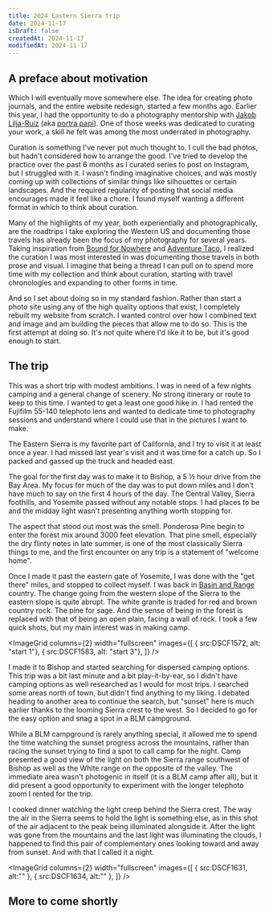 ```yaml
---
title: 2024 Eastern Sierra trip
date: 2024-11-17
isDraft: false
createdAt: 2024-11-17
modifiedAt: 2024-11-17
---
```




## A preface about motivation

Which I will eventually move somewhere else.  The idea for creating photo journals, and the entire website redesign, started a few months ago.  Earlier this year, I had the opportunity to do a photography mentorship with [Jakob Lilja-Ruiz](https://www.jakoblr.com/) (aka [portra papi](https://www.instagram.com/portra_papi)).  One of those weeks was dedicated to curating your work, a skill he felt was among the most underrated in photography.

Curation is something I've never put much thought to.  I cull the bad photos, but hadn't considered how to arrange the good.  I've tried to develop the practice over the past 6 months as I curated series to post on Instagram, but I struggled with it.  I wasn't finding imaginative choices, and was mostly coming up with collections of similar things like silhouettes or certain landscapes.  And the required regularity of posting that social media encourages made it feel like a chore.  I found myself wanting a different format in which to think about curation.

Many of the highlights of my year, both experientially and photographically, are the roadtrips I take exploring the Western US and documenting those travels has already been the focus of my photography for several years.  Taking inspiration from [Bound for Nowhere](https://www.boundfornowhere.com/) and [Adventure Taco](https://adventuretaco.com/), I realized the curation I was most interested in was documenting those travels in both prose and visual.  I imagine that being a thread I can pull on to spend more time with my collection and think about curation, starting with travel chronologies and expanding to other forms in time.

And so I set about doing so in my standard fashion.  Rather than start a photo site using any of the high quality options that exist, I completely rebuilt my website from scratch.  I wanted control over how I combined text and image and am building the pieces that allow me to do so.  This is the first attempt at doing so.  It's not quite where I'd like it to be, but it's good enough to start.

## The trip

This was a short trip with modest ambitions.  I was in need of a few nights camping and a general change of scenery.  No strong itinerary or route to keep to this time.  I wanted to get a least one good hike in.  I had rented the Fujifilm 55-140 telephoto lens and wanted to dedicate time to photography sessions and understand where I could use that in the pictures I want to make.  

The Eastern Sierra is my favorite part of California, and I try to visit it at least once a year.  I had missed last year's visit and it was time for a catch up.  So I packed and gassed up the truck and headed east.  

The goal for the first day was to make it to Bishop, a 5 ½ hour drive from the Bay Area.  My focus for much of the day was to put down miles and I don't have much to say on the first 4 hours of the day.  The Central Valley, Sierra foothills, and Yosemite passed without any notable stops.  I had places to be and the midday light wasn't presenting anything worth stopping for.  

The aspect that stood out most was the smell.  Ponderosa Pine begin to enter the forest mix around 3000 feet elevation.  That pine smell, especially the dry flinty notes in late summer, is one of the most classically Sierra things to me, and the first encounter on any trip is a statement of "welcome home".  

Once I made it past the eastern gate of Yosemite, I was done with the "get there" miles, and stopped to collect myself.  I was back in [Basin and Range](https://en.wikipedia.org/wiki/Basin_and_Range_Province) country.  The change going from the western slope of the Sierra to the eastern slope is quite abrupt.  The white granite is traded for red and brown country rock.  The pine for sage.  And the sense of being in the forest is replaced with that of being an open plain, facing a wall of rock.  I took a few quick shots, but my main interest was in making camp.

<ImageGrid
   columns={2}
   width="fullscreen"
   images={[
	   { src:DSCF1572, alt: "start 1"},
	   { src:DSCF1583, alt: "start 3"},
   ]}
/>

I made it to Bishop and started searching for dispersed camping options.  This trip was a bit last minute and a bit play-it-by-ear, so I didn't have camping options as well researched as I would for most trips.  I searched some areas north of town, but didn't find anything to my liking.  I debated heading to another area to continue the search, but "sunset" here is much earlier thanks to the looming Sierra crest to the west. So I decided to go for the easy option and snag a spot in a BLM campground.

<BasicImage src={DSCF1598} alt="" fullwidth={false} />

While a BLM campground is rarely anything special, it allowed me to spend the time watching the sunset progress across the mountains, rather than racing the sunset trying to find a spot to call camp for the night.  Camp presented a good view of the light on both the Sierra range southwest of Bishop as well as the White range on the opposite of the valley.  The immediate area wasn't photogenic in itself (it is a BLM camp after all), but it did present a good opportunity to experiment with the longer telephoto zoom I rented for the trip.  


<BasicImage src={DSCF1605} alt="" fullwidth={false} />

I cooked dinner watching the light creep behind the Sierra crest.   The way the air in the Sierra seems to hold the light is something else, as in this shot of the air adjacent to the peak being illuminated alongside it.  After the light was gone from the mountains and the last light was illuminating the clouds, I happened to find this pair of complementary ones looking toward and away from sunset.  And with that I called it a night.

<ImageGrid
   columns={2}
   width="fullscreen"
   images={[
    { src:DSCF1631, alt:"" },
    { src:DSCF1634, alt:"" },
   ]}
/>

## More to come shortly

